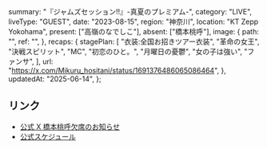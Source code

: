   summary: "『ジャムズセッション!!』-真夏のプレミアム-",
  category: "LIVE",
  liveType: "GUEST",
  date: "2023-08-15",
  region: "神奈川",
  location: "KT Zepp Yokohama",
  present: ["高嶺のなでしこ"],
  absent: ["橋本桃呼"],
  image: {
    path: "",
    ref: "",
  },
  recaps: {
    stagePlan: [
      "衣装:全国お招きツアー衣装",
      "革命の女王",
      "決戦スピリット",
      "MC",
      "初恋のひと。",
      "月曜日の憂鬱",
      "女の子は強い",
      "ファンサ",
    ],
    url: "https://x.com/Mikuru_hositani/status/1691376486065086464",
  },
  updatedAt: "2025-06-14",
};

## リンク

- [公式 X 橋本桃呼欠席のお知らせ](https://x.com/takanenofficial/status/1691009035401867265)
- [公式スケジュール](https://takanenonadeshiko.jp/?p=1216)
